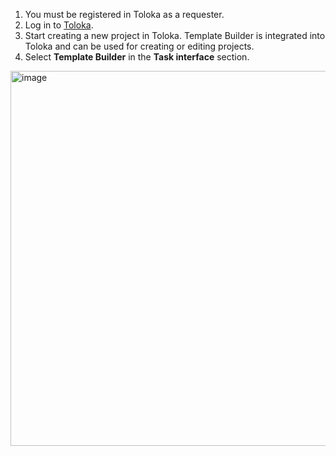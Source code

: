 1. You must be registered in Toloka as a requester.
  1. Log in to [Toloka](https://toloka.ai/).
  1. Start creating a new project in Toloka. Template Builder is integrated into Toloka and can be used for creating or editing projects.
  1. Select **Template Builder** in the **Task interface** section.

 <Cut title="Where do I find it in the interface?">

  <Image width="600px" withBackground imageId="1675425347127" alt="image" />

 </Cut>
